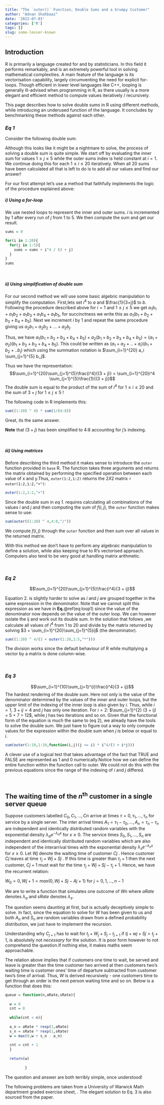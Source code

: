 ```yaml
---
title: "The `outer()` Function, Double Sums and a Grumpy Customer"
author: "Adnan Shahbaaz"
date: '2022-07-03'
categories: ['R']
tags: []
slug: some-lesser-known
---
```


## Introduction

R is primarily a language  created for and by statisticians. In this field it performs remarkably, and is an extremely powerful tool in solving mathematical complexities. A main feature of the language is its vectorisation capability, largely circumventing the need for explicit for-loops. Though efficient in lower level languages like C++, looping is generally ill-advised when programming in R, as there usually is a more elegant and efficient method to compute values iteratively / recursively. 

This page describes how to solve double sums in R using different methods, while introducing an underused function of the language. It concludes by benchmarking these methods against each other.


### *Eq 1*

Consider the following double sum:

\begin{equation}
(\#eq:loop1)

\sum_{i=1}^{20}\sum_{j=1}^{5}\frac{i^4}{(3 + j)}

\end{equation}


Although this looks like it might be a nightmare to solve, the process of solving a double sum is quite simple.  We start off by evaluating the inner sum for values $1\le j\le5$ while the outer sums index is held constant at $i=1$. We continue doing this for each $1\le i\le20$ iteratively. When all $20$ sums have been calculated all that is left to do is to add all our values and find our answer!

For our first attempt let's use a method that faithfully implements the logic of the procedure explained above:

##### i) Using a for-loop

We use nested loops to represent the inner and outer sums. $i$ is incremented by $1$ after every run of $j$ from $1$ to $5$. We then compute the sum and get our result.

```r

sums = 0

for(i in 1:20){
  for(j in 1:5){
    sums = sums + i^4 / (3 + j)
  }
}
sums
```

<br/>

##### ii) Using simplification of double sum

For our second method we will use some basic algebric manipulation to simplify the computation. First,lets set $i^4$ to $a$ and $\frac{1}{3+j}$ to $b$. Following the procedure described above for $i=1$ and $1\le j\le5$ we get $a_1b_1 + a_1b_2 + a_1b_3+ a_1b_4 + a_1b_5$, for succinctness we write this as $a_1(b_1+b_2+b_3+b_4+b_5)$. Next we increment $i$ by 1 and repeat the same procedure giving us $a_2b_1 + a_2b_2 + ...+a_2b_j$. 

Thus, we have $a_1(b_1+b_2+b_3+b_4+b_5) + a_2(b_1+b_2+b_3+b_4+b_5) = (a_1 +a_2)(b_1+b_2 + b_3+b_4 +b_5)$. This could be written as $(a_1 +a_2 + ..+a_i)(b_1 +b_2+..b_j)$ which using the summation notation is $\sum_{i=1}^{20} a_i \sum_{j=1}^{5} b_j$.  

Thus we have the representation: $$\sum_{i=1}^{20}\sum_{j=1}^{5}\frac{i^4}{(3 + j)} = \sum_{i=1}^{20}i^4 \sum_{j=1}^{5}\frac{1}{(3 + j)}$$ The double sum is equal to the product of the sum of $i^4$ for $1\le i\le20$ and the sum of $3 +j$ for $1\le j\le5$ ! 



The following code in R implements this:

```r
sum((1:20) ^ 4) * sum(1/(4:8))
```

Great, its the same answer. 

**Note** that $(3 + j)$ has been simplified to 4:8 accounting for j's indexing.

<br/>

##### iii) Using matrices

Before describing the third method it makes sense to introduce the `outer` function provided in `base` R. The function takes three arguments  and returns the matrix obtained by performing the specified operation between each value of x and y.Thus, `outer(1:2,1:2)` returns the $2X2$ matrix `r outer(1:2,1:2,"+")`:

``` r
outer(1:2,1:2,"+")
```

Since the double sum in *eq 1.* requires calculating all combinations of the values $i$ and $j$ and then computing the sum of  $f(i,j)$,  the `outer` function makes sense to use:

```r
sum(outer((1:20) ^ 4,4:8,"/"))
```

We compute $f(i,j)$ through the `outer` function and then sum over all values in the returned matrix. 

With this method we don't have to perform any algebraic manipulation to define a solution, while also keeping true to R's vectorised approach. Computers also tend to be very good at handling matrix arithmetic.

<br/>

### *Eq 2* 

$$\sum_{i=1}^{20}\sum_{j=1}^{5}\frac{i^4}{3 + ij}$$

Equation 2. is slightly harder to solve as $i$ and $j$ are grouped together in the same expression in the denominator. Note that we cannot split this expression as we have in **Eq.**\@ref(eq:loop1) since the value of the denominator now depends on the value of the outer loop. We can however isolate the ij and work out its double sum. In the solution that follows ,we calculate all values of $i^4$ from $1$ to  $20$ and divide by the matrix returned by solving $3 + \sum_{i=1}^{20}\sum_{j=1}^{5}ij$ (the denominator).

```r

sum((1:20) ^ 4/(3 + outer(1:20,1:5,"*")))

```

The division works since the default behaviour of R while multiplying a vector by a matrix is done column-wise.

<br/>

### *Eq 3*
$$\sum_{i=1}^{10}\sum_{j=1}^{i}\frac{i^4}{3 + ij}$$
The hardest rendering of the double sum. Here not only is the value of the denominator determined by the values of the inner and outer loops, but the upper limit of the indexing of the inner loop is also given by $i$. Thus, while $i = 1$, $3 + ij = 4$ and $j$ has only one iteration. For $i=2:$ $\sum_{j=1}^{2} (3 + ij) = 5 + 7 =  12$, while $j$ has two iterations and so on. Given that the functional form of the equation is much the same to (eq 2), we already have the tools to solve the double sum. We  just have to figure out a way to  only compute values for the expression within the double sum when $j$ is below or equal to $i$.


```r
sum(outer(1:10,1:10,function(i,j)(j <= i) * i^4/(3 + i*j)))
```

A clever use of a logical test that takes advantage of the fact that TRUE and FALSE are represented as $1$ and $0$ numerically.Notice how we can define the entire function within the function call to outer. We could not do this with the previous equations since the range of the indexing of $i$ and $j$ differed.  

<br/>


## The waiting time of the $n$^th^ customer in a single server queue

Suppose customers labelled $C_{0}, C_{1}, . . . ,Cn$
arrive at times $τ = 0, τ_{1}, . . . , τ_{n}$ for service by a single server. The inter arrival times $A_{1} = τ_{1} − τ_{0}, . . . ,A_n = τ_n − τ_n$ are independent and identically distributed random variables with the exponential density
$λ_ae^{−λ_ax}$ for $x \ge 0$.
The service times $S_0, S_1, . . . , S_n$ are independent and identically distributed random variables which are
also independent of the interarrival times with the exponential density
$λ_se^{−λ_sx}$ for $x ≥ 0$.
Let $Wj$ denote the waiting time of customer $Cj$ . Hence customer $Cj$ leaves at time $τ_j + Wj + Sj$ . If this
time is greater than $τ_j+1$ then the next customer, $Cj+1$ must wait for the time $τ_j + Wj + Sj − τ_j+1$. Hence, we have the recurrent relation:

$W_0 = 0,Wj+1 = max(0, Wj + Sj − Aj+1)$ for $j = 0, 1, . . . , n − 1$


We are to write a function that simulates one outcome of $Wn$ where *aRate* denotes $λ_a$ and *sRate* denotes $λ_s$.

The question seems daunting at first, but is actually deceptively simple to solve. In fact, since the equation to solve for $W$ has been given to us and both $A_n$ and $S_n$ are random variables drawn from a defined probability distribution, we just have to implement the recursion.


Understanding why  $C_{j+1}$ has to wait for $t_j + W_j + S_j -t_{j+1}$ if $tj + wj + Sj > t_j+1$, is absolutely not *necessary* for the solution. It is poor form however to not comprehend the question.If nothing else, it makes maths seem approachable. 

The relation above  implies that if customers one time to wait, be served and leave is greater than the time customer two arrived at then customers two's waiting time is customer ones' time of departure subtracted from customer two's time of arrival. Thus, $W$ is derived recursively - one customers time to get through an order is the next person waiting time and so on. Below is a function that does this:    

```r

queue = function(n,aRate,sRate){
  
  w = 0
  cnt = 0
  
  while(cnt < n){
  
  a_n = aRate * rexp(1,aRate)
  s_n = sRate * rexp(1,sRate)
  w = max(0,w + s_n - a_n)
  
  cnt = cnt + 1
  }
  
  return(w)
  
         }
```

The question and answer are both terribly simple, once understood!


The following problems are taken from a University of Warwick Math department graded exercise sheet, <a> </a>. The elegant solution to Eq. 3 is also sourced from the paper.
